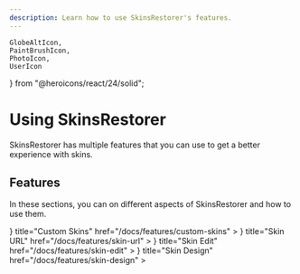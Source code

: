 ```yaml
---
description: Learn how to use SkinsRestorer's features.
---
```


    GlobeAltIcon,
    PaintBrushIcon,
    PhotoIcon,
    UserIcon
} from "@heroicons/react/24/solid";

# Using SkinsRestorer

SkinsRestorer has multiple features that you can use to get a better experience with skins.

## Features

In these sections, you can on different aspects of SkinsRestorer and how to use them.

<Cards>
    <Card
        icon={
            <UserIcon/>
        }
        title="Custom Skins"
        href="/docs/features/custom-skins"
    >
    </Card>
    <Card
        icon={
            <GlobeAltIcon/>
        }
        title="Skin URL"
        href="/docs/features/skin-url"
    >
    </Card>
    <Card
        icon={
            <PaintBrushIcon/>
        }
        title="Skin Edit"
        href="/docs/features/skin-edit"
    >
    </Card>
    <Card
        icon={
            <PhotoIcon/>
        }
        title="Skin Design"
        href="/docs/features/skin-design"
    >
    </Card>
</Cards>
